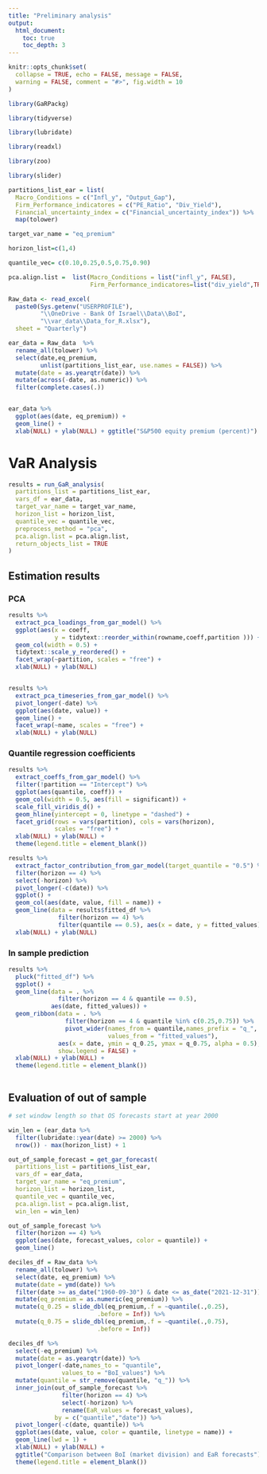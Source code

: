 ```yaml
---
title: "Preliminary analysis"
output:
  html_document:
    toc: true
    toc_depth: 3
---
```


```r
knitr::opts_chunk$set(
  collapse = TRUE, echo = FALSE, message = FALSE,
  warning = FALSE, comment = "#>", fig.width = 10
)
```

```r

library(GaRPackg)

library(tidyverse)

library(lubridate)

library(readxl)

library(zoo)

library(slider)

```


```r

partitions_list_ear = list(
  Macro_Conditions = c("Infl_y", "Output_Gap"),
  Firm_Performance_indicatores = c("PE_Ratio", "Div_Yield"),
  Financial_uncertainty_index = c("Financial_uncertainty_index")) %>% 
  map(tolower)

target_var_name = "eq_premium"

horizon_list=c(1,4)

quantile_vec= c(0.10,0.25,0.5,0.75,0.90)

pca.align.list =  list(Macro_Conditions = list("infl_y", FALSE),
                       Firm_Performance_indicatores=list("div_yield",TRUE))

```


```r

Raw_data <- read_excel(
  paste0(Sys.getenv("USERPROFILE"),
         "\\OneDrive - Bank Of Israel\\Data\\BoI",
         "\\var_data\\Data_for_R.xlsx"),
  sheet = "Quarterly")

ear_data = Raw_data  %>% 
  rename_all(tolower) %>% 
  select(date,eq_premium,
         unlist(partitions_list_ear, use.names = FALSE)) %>%
  mutate(date = as.yearqtr(date)) %>%
  mutate(across(-date, as.numeric)) %>%
  filter(complete.cases(.))



```



```r

ear_data %>% 
  ggplot(aes(date, eq_premium)) + 
  geom_line() + 
  xlab(NULL) + ylab(NULL) + ggtitle("S&P500 equity premium (percent)")


```


# VaR Analysis

```r

results = run_GaR_analysis(
  partitions_list = partitions_list_ear,
  vars_df = ear_data,
  target_var_name = target_var_name,
  horizon_list = horizon_list,
  quantile_vec = quantile_vec,
  preprocess_method = "pca",
  pca.align.list = pca.align.list,
  return_objects_list = TRUE
)


```

## Estimation results

### PCA


```r

results %>% 
  extract_pca_loadings_from_gar_model() %>% 
  ggplot(aes(x = coeff,
             y = tidytext::reorder_within(rowname,coeff,partition ))) + 
  geom_col(width = 0.5) + 
  tidytext::scale_y_reordered() + 
  facet_wrap(~partition, scales = "free") + 
  xlab(NULL) + ylab(NULL)



```


```r

results %>% 
  extract_pca_timeseries_from_gar_model() %>% 
  pivot_longer(-date) %>% 
  ggplot(aes(date, value)) + 
  geom_line() + 
  facet_wrap(~name, scales = "free") + 
  xlab(NULL) + ylab(NULL)

```


### Quantile regression coefficients

```r

results %>% 
  extract_coeffs_from_gar_model() %>% 
  filter(!partition == "Intercept") %>% 
  ggplot(aes(quantile, coeff)) + 
  geom_col(width = 0.5, aes(fill = significant)) + 
  scale_fill_viridis_d() + 
  geom_hline(yintercept = 0, linetype = "dashed") + 
  facet_grid(rows = vars(partition), cols = vars(horizon),
             scales = "free") + 
  xlab(NULL) + ylab(NULL) + 
  theme(legend.title = element_blank())
```


```r

results %>% 
  extract_factor_contribution_from_gar_model(target_quantile = "0.5") %>% 
  filter(horizon == 4) %>% 
  select(-horizon) %>% 
  pivot_longer(-c(date)) %>% 
  ggplot() + 
  geom_col(aes(date, value, fill = name)) + 
  geom_line(data = results$fitted_df %>% 
              filter(horizon == 4) %>% 
              filter(quantile == 0.5), aes(x = date, y = fitted_values)) + 
  xlab(NULL) + ylab(NULL)

```



### In sample prediction

```r

results %>% 
  pluck("fitted_df") %>% 
  ggplot() + 
  geom_line(data = . %>% 
              filter(horizon == 4 & quantile == 0.5),
            aes(date, fitted_values)) + 
  geom_ribbon(data = . %>% 
                filter(horizon == 4 & quantile %in% c(0.25,0.75)) %>% 
                pivot_wider(names_from = quantile,names_prefix = "q_",
                            values_from = "fitted_values"),
              aes(x = date, ymin = q_0.25, ymax = q_0.75, alpha = 0.5),
              show.legend = FALSE) + 
  xlab(NULL) + ylab(NULL) + 
  theme(legend.title = element_blank())



```



## Evaluation of out of sample

```r

# set window length so that OS forecasts start at year 2000

win_len = (ear_data %>% 
  filter(lubridate::year(date) >= 2000) %>% 
  nrow()) - max(horizon_list) + 1

out_of_sample_forecast = get_gar_forecast(
  partitions_list = partitions_list_ear,
  vars_df = ear_data,
  target_var_name = "eq_premium",
  horizon_list = horizon_list,
  quantile_vec = quantile_vec,
  pca.align.list = pca.align.list,
  win_len = win_len)

```


```r

out_of_sample_forecast %>% 
  filter(horizon == 4) %>% 
  ggplot(aes(date, forecast_values, color = quantile)) + 
  geom_line()

```

```r

deciles_df = Raw_data %>% 
  rename_all(tolower) %>% 
  select(date, eq_premium) %>% 
  mutate(date = ymd(date)) %>% 
  filter(date >= as_date("1960-09-30") & date <= as_date("2021-12-31")) %>% 
  mutate(eq_premium = as.numeric(eq_premium)) %>% 
  mutate(q_0.25 = slide_dbl(eq_premium,.f = ~quantile(.,0.25),
                         .before = Inf)) %>% 
  mutate(q_0.75 = slide_dbl(eq_premium,.f = ~quantile(.,0.75),
                         .before = Inf))

```

```r

deciles_df %>% 
  select(-eq_premium) %>% 
  mutate(date = as.yearqtr(date)) %>% 
  pivot_longer(-date,names_to = "quantile",
               values_to = "BoI_values") %>% 
  mutate(quantile = str_remove(quantile, "q_")) %>% 
  inner_join(out_of_sample_forecast %>% 
               filter(horizon == 4) %>% 
               select(-horizon) %>% 
               rename(EaR_values = forecast_values),
             by = c("quantile","date")) %>% 
  pivot_longer(-c(date, quantile)) %>% 
  ggplot(aes(date, value, color = quantile, linetype = name)) +
  geom_line(lwd = 1) + 
  xlab(NULL) + ylab(NULL) + 
  ggtitle("Comparison between BoI (market division) and EaR forecasts") + 
  theme(legend.title = element_blank())

```

